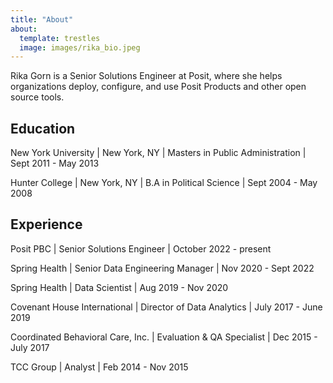 ```yaml
---
title: "About"
about:
  template: trestles
  image: images/rika_bio.jpeg
---
```


Rika Gorn is a Senior Solutions Engineer at Posit, where she helps organizations deploy, configure, and use Posit Products and other open source tools.

## Education

New York University \| New York, NY \| Masters in Public Administration \| Sept 2011 - May 2013

Hunter College \| New York, NY \| B.A in Political Science \| Sept 2004 - May 2008

## Experience

Posit PBC \| Senior Solutions Engineer \| October 2022 - present

Spring Health \| Senior Data Engineering Manager \| Nov 2020 - Sept 2022

Spring Health \| Data Scientist \| Aug 2019 - Nov 2020

Covenant House International \| Director of Data Analytics \| July 2017 - June 2019

Coordinated Behavioral Care, Inc. \| Evaluation & QA Specialist \| Dec 2015 - July 2017

TCC Group \| Analyst \| Feb 2014 - Nov 2015
